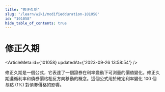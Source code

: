 ```yaml
---
title: "修正久期"
slug: "/learn/wiki/modifiedduration-101058"
id: "101058"
hide_table_of_contents: true
---
```



# 修正久期

<ArticleMeta id={101058} updatedAt={'2023-09-26 13:58:54'} />
<div className='border-solid border-b border-t-0 my-4 border-[var(--ifm-color-gray-300)]' />

修正久期是一個公式，它表達了一個證券在利率變動下可測量的價值變化。修正久期遵循利率和債券價格相反方向移動的概念。這個公式用於確定利率變化 100 個基點 (1%) 對債券價格的影響。
